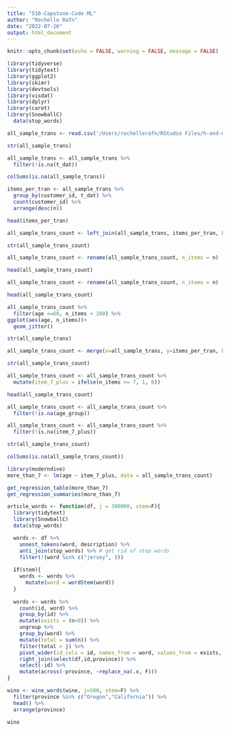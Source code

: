 ```yaml
---
title: "510-Capstone-Code-ML"
author: "Rochelle Rafn"
date: "2022-07-26"
output: html_document
---
```


```r
knitr::opts_chunk$set(echo = FALSE, warning = FALSE, message = FALSE)
```

```r
library(tidyverse)
library(tidytext)
library(ggplot2)
library(skimr)
library(devtools)
library(visdat)
library(dplyr)
library(caret)
library(SnowballC)
  data(stop_words)

all_sample_trans <- read.csv('/Users/rochellerafn/RStudio Files/h-and-m-personalized-fashion-recommendations/all_sample_transactions')
```

```r
str(all_sample_trans)
```

```r
all_sample_trans <- all_sample_trans %>%
  filter(!is.na(t_dat))

colSums(is.na(all_sample_trans))
```

```r
items_per_tran <- all_sample_trans %>%
  group_by(customer_id, t_dat) %>%
  count(customer_id) %>%
  arrange(desc(n))

head(items_per_tran)
```


```r
all_sample_trans_count <- left_join(all_sample_trans, items_per_tran, by= c("customer_id", "t_dat"))

str(all_sample_trans_count)
```

```r
all_sample_trans_count <- rename(all_sample_trans_count, n_items = n)

head(all_sample_trans_count)
```

```r
all_sample_trans_count <- rename(all_sample_trans_count, n_items = n)

head(all_sample_trans_count)
```


```r
all_sample_trans_count %>%
  filter(age <=60, n_items < 200) %>%
ggplot(aes(age, n_items))+
  geom_jitter()
```

```r
str(all_sample_trans)
```


```r
all_sample_trans_count <- merge(x=all_sample_trans, y=items_per_tran, by.x=c("t_dat", "customer_id"), by.y = c("t_dat", "customer_id"))

str(all_sample_trans_count)
```

```r
all_sample_trans_count <- all_sample_trans_count %>%
  mutate(item_7_plus = ifelse(n_items >= 7, 1, 0))

head(all_sample_trans_count)
```

```r
all_sample_trans_count <- all_sample_trans_count %>%
  filter(!is.na(age_group))
```

```r
all_sample_trans_count <- all_sample_trans_count %>%
  filter(!is.na(item_7_plus))
```

```r
str(all_sample_trans_count)
```

```r
colSums(is.na(all_sample_trans_count))
```


```r
library(moderndive)
more_than_7 <- lm(age ~ item_7_plus, data = all_sample_trans_count)

get_regression_table(more_than_7)
get_regression_summaries(more_than_7)
```


```r
article_words <- function(df, j = 300000, stem=F){ 
  library(tidytext)
  library(SnowballC)
  data(stop_words)

  words <- df %>%
    unnest_tokens(word, description) %>%
    anti_join(stop_words) %>% # get rid of stop words
    filter(!(word %in% c("jersey", )))
  
  if(stem){
    words <- words %>% 
      mutate(word = wordStem(word))
  }
  
  words <- words %>% 
    count(id, word) %>% 
    group_by(id) %>% 
    mutate(exists = (n>0)) %>% 
    ungroup %>% 
    group_by(word) %>% 
    mutate(total = sum(n)) %>% 
    filter(total > j) %>% 
    pivot_wider(id_cols = id, names_from = word, values_from = exists, values_fill = list(exists=0)) %>% 
    right_join(select(df,id,province)) %>% 
    select(-id) %>% 
    mutate(across(-province, ~replace_na(.x, F)))
}

wino <- wine_words(wine, j=500, stem=F) %>% 
  filter(province %in% c("Oregon","California")) %>% 
  head() %>% 
  arrange(province)

wino
```




